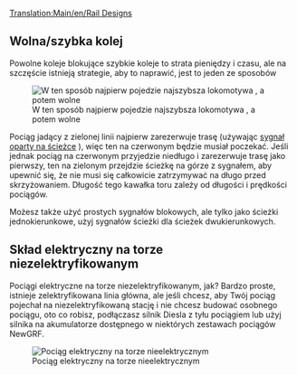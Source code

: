 [[Translation:Main/en/Rail Designs]]{{en/-}}<!--{{en/Table of contents}}-->{{pl/Spis treści}}
==Wolna/szybka kolej==
Powolne koleje blokujące szybkie koleje to strata pieniędzy i czasu, ale na szczęście istnieją strategie, aby to naprawić, jest to jeden ze sposobów

[[File:en/Rail design1.png|center|frame|W ten sposób najpierw pojedzie najszybsza lokomotywa , a potem wolne]]

Pociąg jadący z zielonej linii najpierw zarezerwuje trasę (używając [[Main/en/Sygnalizacja/Pl#Sygnały trasy|sygnał oparty na ścieżce]] ), więc ten na czerwonym będzie musiał poczekać. Jeśli jednak pociąg na czerwonym przyjedzie niedługo i zarezerwuje trasę jako pierwszy, ten na zielonym przejdzie ścieżkę na górze z sygnałem, aby upewnić się, że nie musi się całkowicie zatrzymywać na długo przed skrzyżowaniem. Długość tego kawałka toru zależy od długości i prędkości pociągów.

Możesz także użyć prostych sygnałów blokowych, ale tylko jako ścieżki jednokierunkowe, użyj sygnałów ścieżki dla ścieżek dwukierunkowych.

==Skład elektryczny na torze niezelektryfikowanym==

Pociągi elektryczne na torze niezelektryfikowanym, jak? Bardzo proste, istnieje zelektryfikowana linia główna, ale jeśli chcesz, aby Twój pociąg pojechał na niezelektryfikowaną stację i nie chcesz budować osobnego pociągu, oto co robisz, podłączasz silnik Diesla z tyłu pociągiem lub użyj silnika na akumulatorze dostępnego w niektórych zestawach pociągów NewGRF.

[[File:en/Snapshot7.png|frame|center|Pociąg elektryczny na torze nieelektrycznym]]